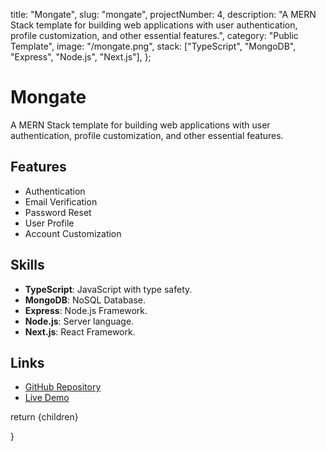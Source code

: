   title: "Mongate",
  slug: "mongate",
  projectNumber: 4,
  description:
    "A MERN Stack template for building web applications with user authentication, profile customization, and other essential features.",
  category: "Public Template",
  image: "/mongate.png",
  stack: ["TypeScript", "MongoDB", "Express", "Node.js", "Next.js"],
};


# Mongate

A MERN Stack template for building web applications with user authentication, profile customization, and other essential features.

## Features

- Authentication
- Email Verification
- Password Reset
- User Profile
- Account Customization

## Skills

- **TypeScript**: JavaScript with type safety.
- **MongoDB**: NoSQL Database.
- **Express**: Node.js Framework.
- **Node.js**: Server language.
- **Next.js**: React Framework.

## Links

- [GitHub Repository](https://github.com/colinguinane1/mongate-front-end)
- [Live Demo](https://mongate.vercel.app)

return <MdxLayout>{children}</MdxLayout>

}




